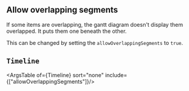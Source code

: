 
<Meta title="Features/Allow Overlapping Segments/Doc"  />

## Allow overlapping segments

If some items are overlapping, the gantt diagram doesn't display them overlapped. It puts them one beneath the other. 

This can be changed by setting the `allowOverlappingSegments` to `true`.

## `Timeline`
  <ArgsTable of={Timeline} sort="none" include={["allowOverlappingSegments"]}/>